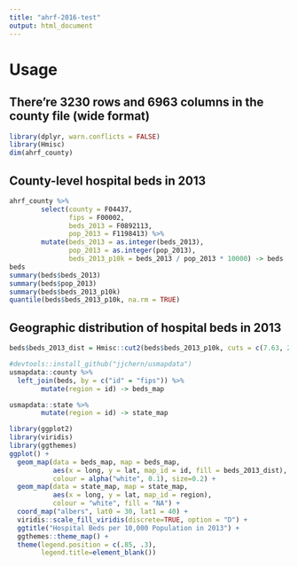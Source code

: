 ```yaml
---
title: "ahrf-2016-test"
output: html_document
---
```

# Usage

## There're 3230 rows and 6963 columns in the county file (wide format)

```r
library(dplyr, warn.conflicts = FALSE)
library(Hmisc)
dim(ahrf_county)
```

## County-level hospital beds in 2013

```r
ahrf_county %>% 
        select(county = F04437, 
               fips = F00002, 
               beds_2013 = F0892113,
               pop_2013 = F1198413) %>% 
        mutate(beds_2013 = as.integer(beds_2013),
               pop_2013 = as.integer(pop_2013),
               beds_2013_p10k = beds_2013 / pop_2013 * 10000) -> beds
beds
summary(beds$beds_2013)
summary(beds$pop_2013)
summary(beds$beds_2013_p10k)
quantile(beds$beds_2013_p10k, na.rm = TRUE)
```

## Geographic distribution of hospital beds in 2013

```r
beds$beds_2013_dist = Hmisc::cut2(beds$beds_2013_p10k, cuts = c(7.63, 20.50, 38.09))

#devtools::install_github("jjchern/usmapdata")
usmapdata::county %>% 
  left_join(beds, by = c("id" = "fips")) %>% 
        mutate(region = id) -> beds_map

usmapdata::state %>% 
        mutate(region = id) -> state_map

library(ggplot2)
library(viridis)
library(ggthemes)
ggplot() +
  geom_map(data = beds_map, map = beds_map,
           aes(x = long, y = lat, map_id = id, fill = beds_2013_dist),
           colour = alpha("white", 0.1), size=0.2) +
  geom_map(data = state_map, map = state_map,
           aes(x = long, y = lat, map_id = region),
           colour = "white", fill = "NA") +
  coord_map("albers", lat0 = 30, lat1 = 40) +
  viridis::scale_fill_viridis(discrete=TRUE, option = "D") +
  ggtitle("Hospital Beds per 10,000 Population in 2013") +
  ggthemes::theme_map() +
  theme(legend.position = c(.85, .3),
        legend.title=element_blank())
```
